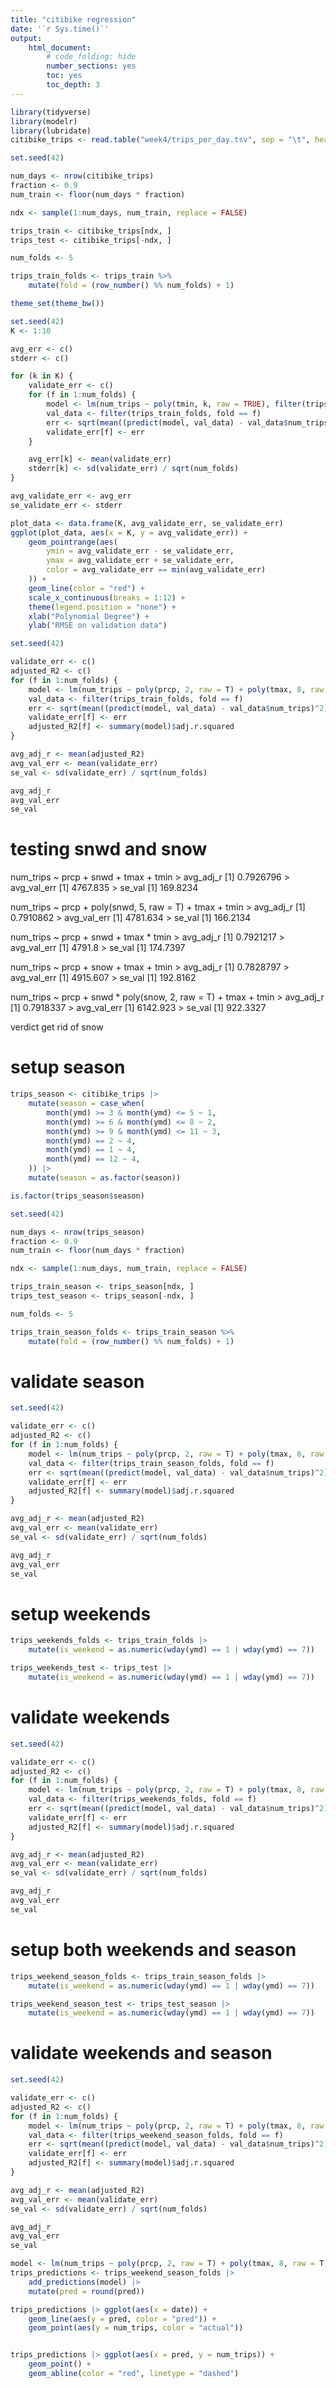 ```yaml
---
title: "citibike regression"
date: '`r Sys.time()`'
output:
    html_document:
        # code_folding: hide
        number_sections: yes
        toc: yes
        toc_depth: 3
---
```



```r
library(tidyverse)
library(modelr)
library(lubridate)
citibike_trips <- read.table("week4/trips_per_day.tsv", sep = "\t", header = TRUE)
```

```r
set.seed(42)

num_days <- nrow(citibike_trips)
fraction <- 0.9
num_train <- floor(num_days * fraction)

ndx <- sample(1:num_days, num_train, replace = FALSE)

trips_train <- citibike_trips[ndx, ]
trips_test <- citibike_trips[-ndx, ]

num_folds <- 5

trips_train_folds <- trips_train %>%
    mutate(fold = (row_number() %% num_folds) + 1)

theme_set(theme_bw())
```

```r
set.seed(42)
K <- 1:10

avg_err <- c()
stderr <- c()

for (k in K) {
    validate_err <- c()
    for (f in 1:num_folds) {
        model <- lm(num_trips ~ poly(tmin, k, raw = TRUE), filter(trips_train_folds, fold != f))
        val_data <- filter(trips_train_folds, fold == f)
        err <- sqrt(mean((predict(model, val_data) - val_data$num_trips)^2))
        validate_err[f] <- err
    }

    avg_err[k] <- mean(validate_err)
    stderr[k] <- sd(validate_err) / sqrt(num_folds)
}
```


``` r
avg_validate_err <- avg_err
se_validate_err <- stderr

plot_data <- data.frame(K, avg_validate_err, se_validate_err)
ggplot(plot_data, aes(x = K, y = avg_validate_err)) +
    geom_pointrange(aes(
        ymin = avg_validate_err - se_validate_err,
        ymax = avg_validate_err + se_validate_err,
        color = avg_validate_err == min(avg_validate_err)
    )) +
    geom_line(color = "red") +
    scale_x_continuous(breaks = 1:12) +
    theme(legend.position = "none") +
    xlab("Polynomial Degree") +
    ylab("RMSE on validation data")
```

```r
set.seed(42)

validate_err <- c()
adjusted_R2 <- c()
for (f in 1:num_folds) {
    model <- lm(num_trips ~ poly(prcp, 2, raw = T) + poly(tmax, 8, raw = T) + sqrt(snwd) + poly(tmin, 4, raw = T), filter(trips_train_folds, fold != f))
    val_data <- filter(trips_train_folds, fold == f)
    err <- sqrt(mean((predict(model, val_data) - val_data$num_trips)^2))
    validate_err[f] <- err
    adjusted_R2[f] <- summary(model)$adj.r.squared
}

avg_adj_r <- mean(adjusted_R2)
avg_val_err <- mean(validate_err)
se_val <- sd(validate_err) / sqrt(num_folds)

avg_adj_r
avg_val_err
se_val
```

# testing snwd and snow

num_trips ~ prcp + snwd + tmax + tmin
>     avg_adj_r
[1] 0.7926796
>     avg_val_err
[1] 4767.835
>     se_val
[1] 169.8234

num_trips ~ prcp + poly(snwd, 5, raw = T) + tmax + tmin
> avg_adj_r
[1] 0.7910862
> avg_val_err
[1] 4781.634
> se_val
[1] 166.2134

num_trips ~ prcp + snwd + tmax * tmin
> avg_adj_r
[1] 0.7921217
> avg_val_err
[1] 4791.8
> se_val
[1] 174.7397


num_trips ~ prcp + snow + tmax + tmin
> avg_adj_r
[1] 0.7828797
> avg_val_err
[1] 4915.607
> se_val
[1] 192.8162

num_trips ~ prcp + snwd * poly(snow, 2, raw = T) + tmax + tmin
> avg_adj_r
[1] 0.7918337
> avg_val_err
[1] 6142.923
> se_val
[1] 922.3327

verdict get rid of snow

# setup season

``` r
trips_season <- citibike_trips |>
    mutate(season = case_when(
        month(ymd) >= 3 & month(ymd) <= 5 ~ 1,
        month(ymd) >= 6 & month(ymd) <= 8 ~ 2,
        month(ymd) >= 9 & month(ymd) <= 11 ~ 3,
        month(ymd) == 2 ~ 4,
        month(ymd) == 1 ~ 4,
        month(ymd) == 12 ~ 4,
    )) |>
    mutate(season = as.factor(season))

is.factor(trips_season$season)

set.seed(42)

num_days <- nrow(trips_season)
fraction <- 0.9
num_train <- floor(num_days * fraction)

ndx <- sample(1:num_days, num_train, replace = FALSE)

trips_train_season <- trips_season[ndx, ]
trips_test_season <- trips_season[-ndx, ]

num_folds <- 5

trips_train_season_folds <- trips_train_season %>%
    mutate(fold = (row_number() %% num_folds) + 1)
```

# validate season

```r
set.seed(42)

validate_err <- c()
adjusted_R2 <- c()
for (f in 1:num_folds) {
    model <- lm(num_trips ~ poly(prcp, 2, raw = T) + poly(tmax, 8, raw = T) + sqrt(snwd) + poly(tmin, 4, raw = T) + season, filter(trips_train_season_folds, fold != f))
    val_data <- filter(trips_train_season_folds, fold == f)
    err <- sqrt(mean((predict(model, val_data) - val_data$num_trips)^2))
    validate_err[f] <- err
    adjusted_R2[f] <- summary(model)$adj.r.squared
}

avg_adj_r <- mean(adjusted_R2)
avg_val_err <- mean(validate_err)
se_val <- sd(validate_err) / sqrt(num_folds)

avg_adj_r
avg_val_err
se_val
```

# setup weekends

``` r
trips_weekends_folds <- trips_train_folds |>
    mutate(is_weekend = as.numeric(wday(ymd) == 1 | wday(ymd) == 7))

trips_weekends_test <- trips_test |>
    mutate(is_weekend = as.numeric(wday(ymd) == 1 | wday(ymd) == 7))
```

# validate weekends

``` r
set.seed(42)

validate_err <- c()
adjusted_R2 <- c()
for (f in 1:num_folds) {
    model <- lm(num_trips ~ poly(prcp, 2, raw = T) + poly(tmax, 8, raw = T) + sqrt(snwd) + poly(tmin, 4, raw = T) + is_weekend, filter(trips_weekends_folds, fold != f))
    val_data <- filter(trips_weekends_folds, fold == f)
    err <- sqrt(mean((predict(model, val_data) - val_data$num_trips)^2))
    validate_err[f] <- err
    adjusted_R2[f] <- summary(model)$adj.r.squared
}

avg_adj_r <- mean(adjusted_R2)
avg_val_err <- mean(validate_err)
se_val <- sd(validate_err) / sqrt(num_folds)

avg_adj_r
avg_val_err
se_val
```

# setup both weekends and season

``` r
trips_weekend_season_folds <- trips_train_season_folds |>
    mutate(is_weekend = as.numeric(wday(ymd) == 1 | wday(ymd) == 7))

trips_weekend_season_test <- trips_test_season |>
    mutate(is_weekend = as.numeric(wday(ymd) == 1 | wday(ymd) == 7))
```

# validate weekends and season

``` r
set.seed(42)

validate_err <- c()
adjusted_R2 <- c()
for (f in 1:num_folds) {
    model <- lm(num_trips ~ poly(prcp, 2, raw = T) + poly(tmax, 8, raw = T) + poly(snwd, 5, raw = T) + poly(tmin, 4, raw = T) + is_weekend * season, filter(trips_weekend_season_folds, fold != f))
    val_data <- filter(trips_weekend_season_folds, fold == f)
    err <- sqrt(mean((predict(model, val_data) - val_data$num_trips)^2))
    validate_err[f] <- err
    adjusted_R2[f] <- summary(model)$adj.r.squared
}

avg_adj_r <- mean(adjusted_R2)
avg_val_err <- mean(validate_err)
se_val <- sd(validate_err) / sqrt(num_folds)

avg_adj_r
avg_val_err
se_val
```

```r
model <- lm(num_trips ~ poly(prcp, 2, raw = T) + poly(tmax, 8, raw = T) + poly(snwd, 5, raw = T) + poly(tmin, 4, raw = T) + is_weekend * season, trips_weekend_season_folds)
trips_predictions <- trips_weekend_season_folds |>
    add_predictions(model) |>
    mutate(pred = round(pred))

trips_predictions |> ggplot(aes(x = date)) +
    geom_line(aes(y = pred, color = "pred")) +
    geom_point(aes(y = num_trips, color = "actual"))


trips_predictions |> ggplot(aes(x = pred, y = num_trips)) +
    geom_point() +
    geom_abline(color = "red", linetype = "dashed")
```

